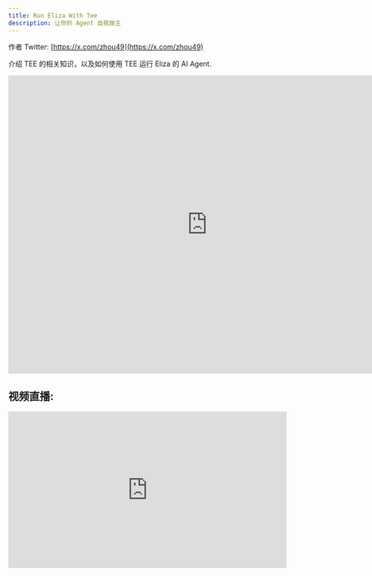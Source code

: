 ```yaml
---
title: Run Eliza With Tee
description: 让你的 Agent 自我做主
---
```


作者 Twitter: [https://x.com/zhou49](https://x.com/zhou49)

介绍 TEE 的相关知识，以及如何使用 TEE 运行 Eliza 的 AI Agent.

<iframe
  src="https://pitch.com/v/tee-and-ai-agents---shelven-g4wd27"
  width="800"
  height="600"
  frameBorder="0"
  loading="lazy"
></iframe>

## 视频直播:

<iframe
  width="560"
  height="315"
  src="https://www.youtube.com/embed/cCcTv-wqjgY?si=wyTaCuwwqzuExEqT"
  title="YouTube video player"
  frameBorder="0"
  allow="accelerometer; autoplay; clipboard-write; encrypted-media; gyroscope; picture-in-picture; web-share"
  referrerPolicy="strict-origin-when-cross-origin"
  allowFullScreen
></iframe>
